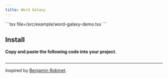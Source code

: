 ```yaml
---
title: Word Galaxy
---
```


<Tabs>
  <Tab value="Preview">
    <ComponentPreview name="word-galaxy-demo" />
  </Tab>
  <Tab value="Code">
    ```tsx file=<rootDir>/src/example/word-galaxy-demo.tsx
    ```
  </Tab>
</Tabs>

## Install

**Copy and paste the following code into your project.**

```tsx file=<rootDir>/src/registry/word-galaxy.tsx

```

---

Inspired by [Benjamin Robinet](https://x.com/nebrob_/status/1864608328422228288).